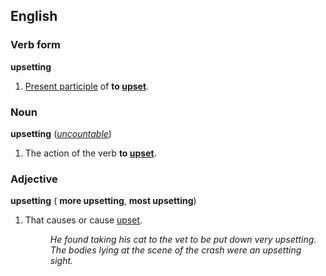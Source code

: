 ==English==
===Verb form===
'''upsetting'''

#[[Present participle]] of '''to [[upset]]'''.

===Noun===
'''upsetting''' (''[[uncountable]]'')

#The action of the verb '''to [[upset]]'''.

===Adjective===
'''upsetting''' ({{compar}} '''more upsetting''', {{superl}} '''most upsetting''')

#That causes or cause [[upset]].
#:''He found taking his cat to the vet to be put down very upsetting.''
#:''The bodies lying at the scene of the crash were an upsetting sight.''